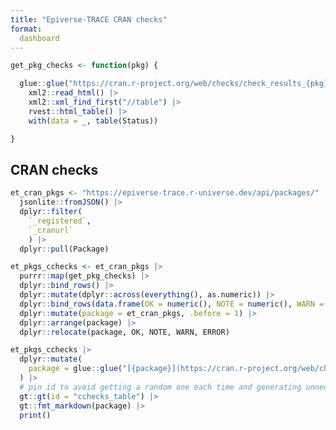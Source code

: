 ```yaml
---
title: "Epiverse-TRACE CRAN checks"
format:
  dashboard
---
```


```r
get_pkg_checks <- function(pkg) {

  glue::glue("https://cran.r-project.org/web/checks/check_results_{pkg}.html") |>
    xml2::read_html() |>
    xml2::xml_find_first("//table") |>
    rvest::html_table() |>
    with(data = _, table(Status))

}
```

## CRAN checks

```r
et_cran_pkgs <- "https://epiverse-trace.r-universe.dev/api/packages/" |> 
  jsonlite::fromJSON() |>
  dplyr::filter(
    `_registered`,
    `_cranurl`
    ) |> 
  dplyr::pull(Package)
```

```r
et_pkgs_cchecks <- et_cran_pkgs |>
  purrr::map(get_pkg_checks) |>
  dplyr::bind_rows() |>
  dplyr::mutate(dplyr::across(everything(), as.numeric)) |> 
  dplyr::bind_rows(data.frame(OK = numeric(), NOTE = numeric(), WARN = numeric(), ERROR = numeric())) |>
  dplyr::mutate(package = et_cran_pkgs, .before = 1) |> 
  dplyr::arrange(package) |> 
  dplyr::relocate(package, OK, NOTE, WARN, ERROR)
```

```r
et_pkgs_cchecks |> 
  dplyr::mutate(
    package = glue::glue("[{package}](https://cran.r-project.org/web/checks/check_results_{package}.html)")
  ) |>
  # pin id to avoid getting a random one each time and generating unnecessary diffs
  gt::gt(id = "cchecks_table") |> 
  gt::fmt_markdown(package) |> 
  print()
```
